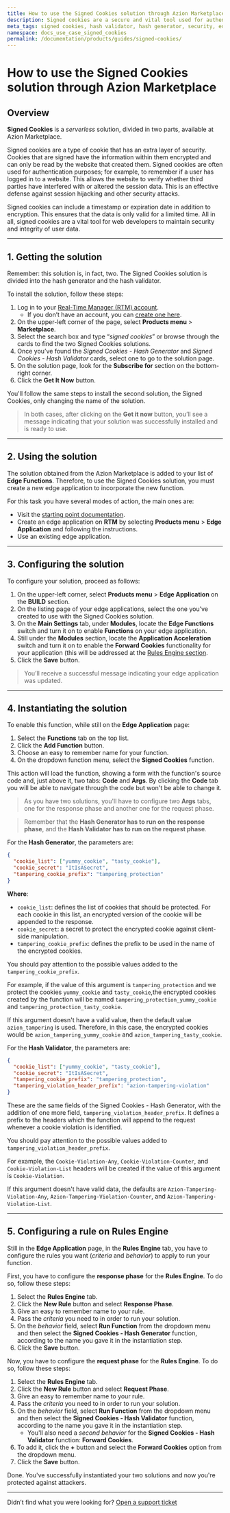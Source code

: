 ```yaml
---
title: How to use the Signed Cookies solution through Azion Marketplace
description: Signed cookies are a secure and vital tool used for authentication purposes for web developers that encrypt information and ensure session data integrity.
meta_tags: signed cookies, hash validator, hash generator, security, edge computing
namespace: docs_use_case_signed_cookies
permalink: /documentation/products/guides/signed-cookies/
---
```


# How to use the Signed Cookies solution through Azion Marketplace

## Overview

**Signed Cookies** is a *serverless* solution, divided in two parts, available at Azion Marketplace.

Signed cookies are a type of cookie that has an extra layer of security. Cookies that are signed have the information within them encrypted and can only be read by the website that created them. Signed cookies are often used for authentication purposes; for example, to remember if a user has logged in to a website. This allows the website to verify whether third parties have interfered with or altered the session data. This is an effective defense against session hijacking and other security attacks.

Signed cookies can include a timestamp or expiration date in addition to encryption. This ensures that the data is only valid for a limited time. All in all, signed cookies are a vital tool for web developers to maintain security and integrity of user data.

---

## 1. Getting the solution

Remember: this solution is, in fact, two. The Signed Cookies solution is divided into the hash generator and the hash validator.

To install the solution, follow these steps:

1. Log in to your [Real-Time Manager (RTM) account](https://manager.azion.com/).
    - If you don’t have an account, you can [create one here](https://sso.azion.com/).
2. On the upper-left corner of the page, select **Products menu** > **Marketplace**.
3. Select the search box and type “*signed cookies*” or browse through the cards to find the two Signed Cookies solutions.
3. Once you’ve found the *Signed Cookies - Hash Generator* and *Signed Cookies - Hash Validator* cards, select one to go to the solution page.
4. On the solution page, look for the **Subscribe for** section on the bottom-right corner.
5. Click the **Get It Now** button.

You'll follow the same steps to install the second solution, the Signed Cookies, only changing the name of the solution.

> In both cases, after clicking on the **Get it now** button, you’ll see a message indicating that your solution was successfully installed and is ready to use.

---

## 2. Using the solution

The solution obtained from the Azion Marketplace is added to your list of **Edge Functions**. Therefore, to use the Signed Cookies solution, you must create a new edge application to incorporate the new function.

For this task you have several modes of action, the main ones are:

- Visit the [starting point documentation](/en/documentation/products/getting-started/). 
- Create an edge application on **RTM** by selecting **Products menu** > **Edge Application** and following the instructions.
- Use an existing edge application.

---

## 3. Configuring the solution

To configure your solution, proceed as follows:

1. On the upper-left corner, select **Products menu** > **Edge Application** on the **BUILD** section.
2. On the listing page of your edge applications, select the one you’ve created to use with the Signed Cookies solution.
3. On the **Main Settings** tab, under **Modules**, locate the **Edge Functions** switch and turn it on to enable **Functions** on your edge application.
4. Still under the **Modules** section, locate the **Application Acceleration** switch and turn it on to enable the **Forward Cookies** functionality for your application (this will be addressed at the [Rules Engine section](#rules-engine).
4. Click the **Save** button.

> You’ll receive a successful message indicating your edge application was updated.

---

## 4. Instantiating the solution

To enable this function, while still on the **Edge Application** page:

1. Select the **Functions** tab on the top list.
2. Click the **Add Function** button.
3. Choose an easy to remember name for your function.
4. On the dropdown function menu, select the **Signed Cookies** function.

This action will load the function, showing a form with the function's source code and, just above it, two tabs: **Code** and **Args**. By clicking the **Code** tab you will be able to navigate through the code but won't be able to change it.

> As you have two solutions, you'll have to configure two **Args** tabs, one for the response phase and another one for the request phase.

> Remember that the **Hash Generator has to run on the response phase**, and the **Hash Validator has to run on the request phase**.

For the **Hash Generator**, the parameters are:

```json
{
  "cookie_list": ["yummy_cookie", "tasty_cookie"],
  "cookie_secret": "ItIsASecret",
  "tampering_cookie_prefix": "tampering_protection"
}
```

**Where**:
- `cookie_list`: defines the list of cookies that should be protected. For each cookie in this list, an encrypted version of the cookie will be appended to the response.
- `cookie_secret`: a secret to protect the encrypted cookie against client-side manipulation.
- `tampering_cookie_prefix`: defines the prefix to be used in the name of the encrypted cookies.

You should pay attention to the possible values added to the `tampering_cookie_prefix`. 

For example, if the value of this argument is `tampering_protection` and we protect the cookies `yummy_cookie` and `tasty_cookie`,the encrypted cookies created by the function will be named `tampering_protection_yummy_cookie` and `tampering_protection_tasty_cookie`.

If this argument doesn't have a valid value, then the default value `azion_tampering` is used. Therefore, in this case, the encrypted cookies would be `azion_tampering_yummy_cookie` and `azion_tampering_tasty_cookie`.

For the **Hash Validator**, the parameters are:

```json
{
  "cookie_list": ["yummy_cookie", "tasty_cookie"],
  "cookie_secret": "ItIsASecret",
  "tampering_cookie_prefix": "tampering_protection",
  "tampering_violation_header_prefix": "azion-tampering-violation"
}
```

These are the same fields of the Signed Cookies - Hash Generator, with the addition of one more field, `tampering_violation_header_prefix`. It defines a prefix to the headers which the function will append to the request whenever a cookie violation is identified.

You should pay attention to the possible values added to `tampering_violation_header_prefix`. 

For example, the `Cookie-Violation-Any`, `Cookie-Violation-Counter`, and `Cookie-Violation-List` headers will be created if the value of this argument is `Cookie-Violation`.

If this argument doesn't have valid data, the defaults are `Azion-Tampering-Violation-Any`, `Azion-Tampering-Violation-Counter`, and `Azion-Tampering-Violation-List`.

---

## 5. Configuring a rule on Rules Engine

Still in the **Edge Application** page, in the **Rules Engine** tab, you have to configure the rules you want (*criteria* and *behavior*) to apply to run your function.

First, you have to configure the **response phase** for the **Rules Engine**. To do so, follow these steps:

1. Select the **Rules Engine** tab.
2. Click the **New Rule** button and select **Response Phase**.
3. Give an easy to remember name to your rule.
4. Pass the *criteria* you need to in order to run your solution.
5. On the *behavior* field, select **Run Function** from the dropdown menu and then select the **Signed Cookies - Hash Generator** function, according to the name you gave it in the instantiation step.
6. Click the **Save** button.

Now, you have to configure the **request phase** for the **Rules Engine**. To do so, follow these steps:

1. Select the **Rules Engine** tab.
2. Click the **New Rule** button and select **Request Phase**.
3. Give an easy to remember name to your rule.
4. Pass the *criteria* you need to in order to run your solution.
5. On the *behavior* field, select **Run Function** from the dropdown menu and then select the **Signed Cookies - Hash Validator** function, according to the name you gave it in the instantiation step.
    - You'll also need a *second behavior* for the **Signed Cookies - Hash Validator** function: **Forward Cookies**. 
6. To add it, click the **+** button and select the **Forward Cookies** option from the dropdown menu.
7. Click the **Save** button.

Done. You've successfully instantiated your two solutions and now you're protected against attackers.

---

Didn’t find what you were looking for? [Open a support ticket](https://tickets.azion.com/)
